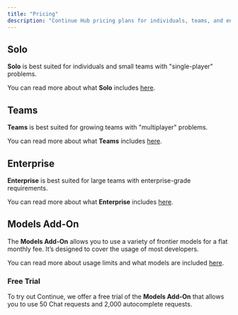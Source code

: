 ```yaml
---
title: "Pricing"
description: "Continue Hub pricing plans for individuals, teams, and enterprises, including the Models Add-On that provides access to frontier AI models for a flat monthly fee"
---
```


## Solo

**Solo** is best suited for individuals and small teams with "single-player" problems.

You can read more about what **Solo** includes [here](https://hub.continue.dev/pricing).

## Teams

**Teams** is best suited for growing teams with "multiplayer" problems.

You can read more about what **Teams** includes [here](https://hub.continue.dev/pricing).

## Enterprise

**Enterprise** is best suited for large teams with enterprise-grade requirements.

You can read more about what **Enterprise** includes [here](https://hub.continue.dev/pricing).

## Models Add-On

The **Models Add-On** allows you to use a variety of frontier models for a flat monthly fee. It’s designed to cover the usage of most developers.

You can read more about usage limits and what models are included [here](https://hub.continue.dev/pricing).

### Free Trial

To try out Continue, we offer a free trial of the **Models Add-On** that allows you to use 50 Chat requests and 2,000 autocomplete requests.
